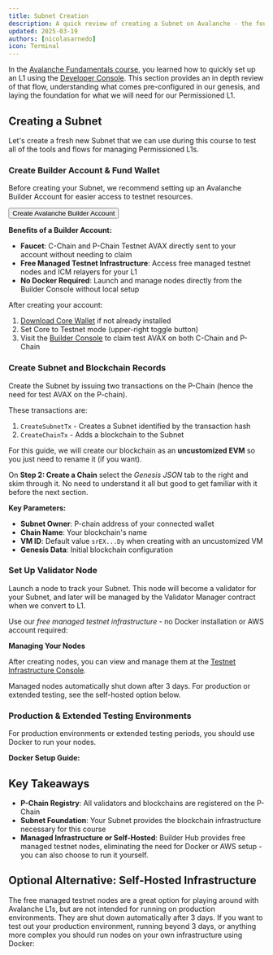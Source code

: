 ```yaml
---
title: Subnet Creation
description: A quick review of creating a Subnet on Avalanche - the foundation for our permissioned L1
updated: 2025-03-19
authors: [nicolasarnedo]
icon: Terminal
---
```



In the [Avalanche Fundamentals course](/academy/avalanche-fundamentals), you learned how to quickly set up an L1 using the [Developer Console](https://build.avax.network/tools/l1-toolbox). This section provides an in depth review of that flow, understanding what comes pre-configured in our genesis, and laying the foundation for what we will need for our Permissioned L1.

## Creating a Subnet

Let's create a fresh new Subnet that we can use during this course to test all of the tools and flows for managing Permissioned L1s.

<Steps>
<Step>

### Create Builder Account & Fund Wallet

Before creating your Subnet, we recommend setting up an Avalanche Builder Account for easier access to testnet resources.

<Button target="_blank" href="/login">Create Avalanche Builder Account</Button>

**Benefits of a Builder Account:**
- **Faucet**: C-Chain and P-Chain Testnet AVAX directly sent to your account without needing to claim
- **Free Managed Testnet Infrastructure**: Access free managed testnet nodes and ICM relayers for your L1
- **No Docker Required**: Launch and manage nodes directly from the Builder Console without local setup

After creating your account:
1. [Download Core Wallet](https://core.app/) if not already installed
2. Set Core to Testnet mode (upper-right toggle button)
3. Visit the [Builder Console](/console) to claim test AVAX on both C-Chain and P-Chain

</Step>
<Step>

### Create Subnet and Blockchain Records

Create the Subnet by issuing two transactions on the P-Chain (hence the need for test AVAX on the P-chain).

These transactions are:
1. `CreateSubnetTx` - Creates a Subnet identified by the transaction hash
2. `CreateChainTx` - Adds a blockchain to the Subnet

For this guide, we will create our blockchain as an **uncustomized EVM** so you just need to rename it (if you want). 

On **Step 2: Create a Chain** select the *Genesis JSON* tab to the right and skim through it. No need to understand it all but good to get familiar with it before the next section.

<ToolboxMdxWrapper walletMode="c-chain">
    <CreateChain embedded={true} />
</ToolboxMdxWrapper>

**Key Parameters:**
- **Subnet Owner**: P-chain address of your connected wallet
- **Chain Name**: Your blockchain's name
- **VM ID**: Default value `srEX...Dy` when creating with an uncustomized VM
- **Genesis Data**: Initial blockchain configuration

</Step>
<Step>

### Set Up Validator Node

Launch a node to track your Subnet. This node will become a validator for your Subnet, and later will be managed by the Validator Manager contract when we convert to L1.

Use our *free managed testnet infrastructure* - no Docker installation or AWS account required:

<ToolboxMdxWrapper walletMode="testnet-mainnet">
    <CreateManagedTestnetNode />
</ToolboxMdxWrapper>

**Managing Your Nodes**

After creating nodes, you can view and manage them at the [Testnet Infrastructure Console](/console/testnet-infra/nodes).

<Callout type="warning">
Managed nodes automatically shut down after 3 days. For production or extended testing, see the self-hosted option below.
</Callout>

### Production & Extended Testing Environments

For production environments or extended testing periods, you should use Docker to run your nodes.

**Docker Setup Guide:**

<ToolboxMdxWrapper walletMode="testnet-mainnet">
    <AvalancheGoDocker />
</ToolboxMdxWrapper>

</Step>
</Steps>

## Key Takeaways

- **P-Chain Registry**: All validators and blockchains are registered on the P-Chain
- **Subnet Foundation**: Your Subnet provides the blockchain infrastructure necessary for this course
- **Managed Infrastructure or Self-Hosted**: Builder Hub provides free managed testnet nodes,
  eliminating the need for Docker or AWS setup - you can also choose to run it yourself.

## Optional Alternative: Self-Hosted Infrastructure

The free managed testnet nodes are a great option for playing around with Avalanche L1s, but are not
intended for running on production environments. They are shut down automatically after 3 days. If you want to test out your production environment, running beyond 3 days, or anything more complex you should run nodes on your own infrastructure
using Docker:

<ToolboxMdxWrapper walletMode="testnet-mainnet">
    <AvalancheGoDocker />
</ToolboxMdxWrapper>

